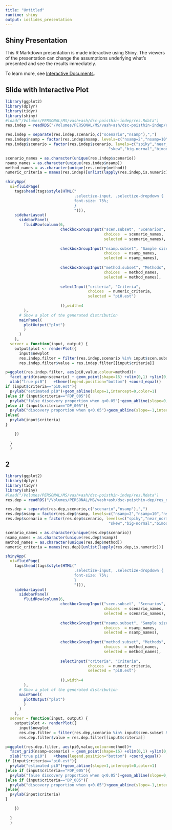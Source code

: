 ```yaml
---
title: "Untitled"
runtime: shiny
output: ioslides_presentation
---
```


## Shiny Presentation

This R Markdown presentation is made interactive using Shiny. The viewers of the presentation can change the assumptions underlying what's presented and see the results immediately. 

To learn more, see [Interactive Documents](http://rmarkdown.rstudio.com/authoring_shiny.html).

## Slide with Interactive Plot

```r
library(ggplot2)
library(dplyr)
library(tidyr)
library(shiny)
#load("/Volumes/PERSONAL/MS/vash+ash/dsc-poisthin-indep/res.Rdata")
res.indep = readRDS("/Volumes/PERSONAL/MS/vash+ash/dsc-poisthin-indep/res_indep.RDS")

res.indep = separate(res.indep,scenario,c("scenario","nsamp"),",")
res.indep$nsamp = factor(res.indep$nsamp, levels=c("nsamp=2","nsamp=10","nsamp=50"))
res.indep$scenario = factor(res.indep$scenario, levels=c("spiky","near_normal","flat_top",
                                             "skew","big-normal","bimodal"))

scenario_names = as.character(unique(res.indep$scenario))
nsamp_names = as.character(unique(res.indep$nsamp))
method_names = as.character(unique(res.indep$method))
numeric_criteria = names(res.indep)[unlist(lapply(res.indep,is.numeric))]

shinyApp(
  ui=fluidPage(
    tags$head(tags$style(HTML("
                              .selectize-input, .selectize-dropdown {
                              font-size: 75%;
                              }
                              "))),    
    sidebarLayout(
      sidebarPanel(   
        fluidRow(column(6,
                        checkboxGroupInput("scen.subset", "Scenarios", 
                                           choices  = scenario_names,
                                           selected = scenario_names),
                        
                        checkboxGroupInput("nsamp.subset", "Sample sizes", 
                                           choices  = nsamp_names,
                                           selected = nsamp_names),
                        
                        checkboxGroupInput("method.subset", "Methods", 
                                           choices  = method_names,
                                           selected = method_names),
                        
                        selectInput("criteria", "Criteria", 
                                    choices  = numeric_criteria,
                                    selected = "pi0.est")
                        
                        )),width=4
        ),
      # Show a plot of the generated distribution
      mainPanel(
        plotOutput("plot")       
        )
      )
    ),
  server = function(input, output) {
    output$plot <- renderPlot({
      input$newplot
      res.indep.filter = filter(res.indep,scenario %in% input$scen.subset & nsamp %in% input$nsamp.subset & method %in% input$method.subset)
      res.indep.filter$value = res.indep.filter[[input$criteria]]

p=ggplot(res.indep.filter, aes(pi0,value,colour=method))+
  facet_grid(nsamp~scenario) + geom_point(shape=16) +xlim(0,1) +ylim(0,1) + 
  xlab("true pi0")   +theme(legend.position="bottom") +coord_equal() 
if (input$criteria=="pi0.est"){
  p+ylab("estimated pi0")+geom_abline(slope=1,intercept=0,color=1)
}else if (input$criteria=="FDP_005"){
  p+ylab("false discovery proportion when q<0.05")+geom_abline(slope=0,intercept=0.05,color=1)
}else if (input$criteria=="DP_005"){
  p+ylab("discovery proportion when q<0.05")+geom_abline(slope=-1,intercept=1,color=1)
}else{
  p+ylab(input$criteria)
}

    })
  
  }
  )
```

## 2
```r
library(ggplot2)
library(dplyr)
library(tidyr)
library(shiny)
#load("/Volumes/PERSONAL/MS/vash+ash/dsc-poisthin-indep/res.Rdata")
res.dep = readRDS("/Volumes/PERSONAL/MS/vash+ash/dsc-poisthin-dep/res_dep.RDS")

res.dep = separate(res.dep,scenario,c("scenario","nsamp"),",")
res.dep$nsamp = factor(res.dep$nsamp, levels=c("nsamp=2","nsamp=10","nsamp=50"))
res.dep$scenario = factor(res.dep$scenario, levels=c("spiky","near_normal","flat_top",
                                             "skew","big-normal","bimodal"))

scenario_names = as.character(unique(res.dep$scenario))
nsamp_names = as.character(unique(res.dep$nsamp))
method_names = as.character(unique(res.dep$method))
numeric_criteria = names(res.dep)[unlist(lapply(res.dep,is.numeric))]

shinyApp(
  ui=fluidPage(
    tags$head(tags$style(HTML("
                              .selectize-input, .selectize-dropdown {
                              font-size: 75%;
                              }
                              "))),    
    sidebarLayout(
      sidebarPanel(   
        fluidRow(column(6,
                        checkboxGroupInput("scen.subset", "Scenarios", 
                                           choices  = scenario_names,
                                           selected = scenario_names),
                        
                        checkboxGroupInput("nsamp.subset", "Sample sizes", 
                                           choices  = nsamp_names,
                                           selected = nsamp_names),
                        
                        checkboxGroupInput("method.subset", "Methods", 
                                           choices  = method_names,
                                           selected = method_names),
                        
                        selectInput("criteria", "Criteria", 
                                    choices  = numeric_criteria,
                                    selected = "pi0.est")
                        
                        )),width=4
        ),
      # Show a plot of the generated distribution
      mainPanel(
        plotOutput("plot")       
        )
      )
    ),
  server = function(input, output) {
    output$plot <- renderPlot({
      input$newplot
      res.dep.filter = filter(res.dep,scenario %in% input$scen.subset & nsamp %in% input$nsamp.subset & method %in% input$method.subset)
      res.dep.filter$value = res.dep.filter[[input$criteria]]

p=ggplot(res.dep.filter, aes(pi0,value,colour=method))+
  facet_grid(nsamp~scenario) + geom_point(shape=16) +xlim(0,1) +ylim(0,1) + 
  xlab("true pi0")   +theme(legend.position="bottom") +coord_equal() 
if (input$criteria=="pi0.est"){
  p+ylab("estimated pi0")+geom_abline(slope=1,intercept=0,color=1)
}else if (input$criteria=="FDP_005"){
  p+ylab("false discovery proportion when q<0.05")+geom_abline(slope=0,intercept=0.05,color=1)
}else if (input$criteria=="DP_005"){
  p+ylab("discovery proportion when q<0.05")+geom_abline(slope=-1,intercept=1,color=1)
}else{
  p+ylab(input$criteria)
}

    })
  
  }
  )
```